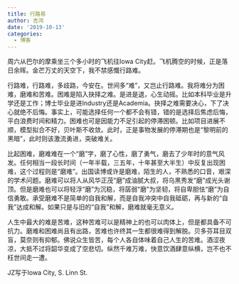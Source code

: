 ```yaml
---
title: 行路易
author: 吉鸿
date: '2019-10-13'
categories:
  - 博客
---
```


周六从巴尔的摩乘坐三个多小时的飞机往Iowa City赶。飞机腾空的时候，正是落日余晖。金芒万丈的天空下，我不禁感慨行路难。

行路难，行路难，多歧路，今安在。世间多“难”，又岂止行路难。我将难分为困难，磨难和苦难。困难是陷入抉择之难。是进是退，心生动摇。比如本科毕业是升学还是工作；博士毕业是进Industry还是Academia。抉择之难需要决心，下了决心就绝不后悔。事实上，可能选择任何一个都不会有错，错的是选择后焦虑后悔，平白浪费时间和精力。困难也可是因能力不足引起的停滞困顿。比如项目进展不顺，模型拟合不好，贝叶斯不收敛。此时，正是事物发展的停滞期也是“黎明前的黑暗”，此时则该激流勇进，突破难关。

比起困难，磨难难在一个“磨”字，磨了心性，磨了勇气，磨去了少年时的意气风发。任何相当一段长时间（一年半载，三五年，十年甚至大半生）中反复出现困难，这个过程则是“磨难”。出国读博或许是磨难，陌生的人，不熟悉的口音，艰深的学术问题。磨难可以将人从风华正茂“磨”成油腻大叔，将乌黑秀发“磨”成光头谢顶。但是磨难也可以将轻浮“磨”为沉稳，将孱弱“磨”为坚韧，将自卑胆怯“磨”为自信勇敢。承受磨难不是简单的自我和解，而是自我冲突中自我砥砺，再与新的“自我”达成和解。如果只是与旧的“自我”和解，磨难就毫无意义。

人生中最大的难是苦难，这种苦难可以是精神上的也可以肉体上，但是都具备不可抗力。磨难和困难尚且有出路，苦难也许终其一生都很难得到解脱。贝多芬耳目双盲，莫奈则有抑郁。佛说众生皆苦，每个人各自体味着自己人生的苦难。酒涩夜凉，大抵不过将韶华变成了空悲切。纵然千难万难，快意饮酒肆意纵横，岂不也不枉世间走一遭。

JZ写于Iowa City, S. Linn St.
